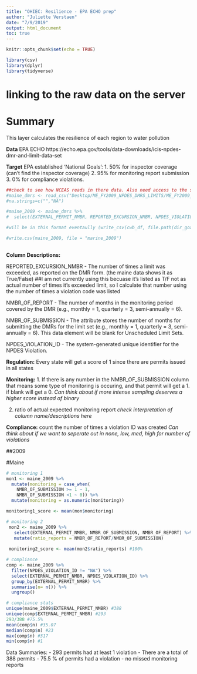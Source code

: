 ```yaml
---
title: "OHIEC: Resilience - EPA ECHO prep"
author: "Juliette Verstaen"
date: "7/9/2019"
output: html_document
toc: true
---
```


```r
knitr::opts_chunk$set(echo = TRUE)
```

```r
library(csv)
library(dplyr)
library(tidyverse)
```

# linking to the raw data on the server

# Summary

This layer calculates the resilience of each region to water pollution

**Data** EPA ECHO https://echo.epa.gov/tools/data-downloads/icis-npdes-dmr-and-limit-data-set

**Target** EPA established ‘National Goals’: 
1. 50% for inspector coverage (can't find the inspector coverage)
2. 95% for monitoring report submission
3. 0% for compliance violations.


```r

##check to see how NCEAS reads in there data. Also need access to the server :]
#maine_dmrs <- read_csv("Desktop/ME_FY2009_NPDES_DMRS_LIMITS/ME_FY2009_NPDES_DMRS.csv", na = " ")
#na.strings=c("","NA")

#maine_2009 <- maine_dmrs %>%
#  select(EXTERNAL_PERMIT_NMBR, REPORTED_EXCURSION_NMBR, NPDES_VIOLATION_ID, NMBR_OF_SUBMISSION, NMBR_OF_REPORT)

#will be in this format eventaully (write_csv(cwb_df, file.path(dir_goal, 'int/cwb_canada_raw.csv'))

#write.csv(maine_2009, file = "marine_2009")
  
```

**Column Descriptions:**

REPORTED_EXCURSION_NMBR - The number of times a limit was exceeded, as reported on the DMR form. (the maine data shows it as True/False) ##I am not currently using this becuase it's listed as T/F not as actual number of times it's exceeded limit, so I calculate that number using the number of times a violation code was listed

NMBR_OF_REPORT - The number of months in the monitoring period covered by the DMR (e.g., monthly = 1, quarterly = 3, semi-annually = 6).

NMBR_OF_SUBMISSION - The attribute stores the number of months for submitting the DMRs for the limit set (e.g., monthly = 1, quarterly = 3, semi-annually = 6). This data element will be blank for Unscheduled Limit Sets. 

NPDES_VIOLATION_ID - The system-generated unique identifier for the NPDES Violation.

**Regulation:** 
Every state will get a score of 1 since there are permits issued in all states

**Monitoring:**
1. If there is any number in the NMBR_OF_SUBMISSION column that means some type of monitoring is occuring, and that permit will get a 1. if blank will get a 0. 
*Can think about if more intense sampling deserves a higher score instead of binary*

2. ratio of actual:expected monitoring report
*check interpretation of column name/descriptions here*

**Compliance:**
count the number of times a violation ID was created
*Can think about if we want to seperate out in none, low, med, high for number of violations*

##2009

#Maine
```r

# monitoring 1
mon1 <- maine_2009 %>% 
  mutate(monitoring = case_when(
    NMBR_OF_SUBMISSION >= 1 ~ 1,
    NMBR_OF_SUBMISSION <1 ~ 0)) %>% 
  mutate(monitoring = as.numeric(monitoring))

monitoring1_score <- mean(mon$monitoring)

# monitoring 2
 mon2 <- maine_2009 %>% 
   select(EXTERNAL_PERMIT_NMBR, NMBR_OF_SUBMISSION, NMBR_OF_REPORT) %>% 
   mutate(ratio_reports = NMBR_OF_REPORT/NMBR_OF_SUBMISSION)
 
 monitoring2_score <- mean(mon2$ratio_reports) #100%

# compliance 
comp <- maine_2009 %>% 
  filter(NPDES_VIOLATION_ID != "NA") %>% 
  select(EXTERNAL_PERMIT_NMBR, NPDES_VIOLATION_ID) %>% 
  group_by(EXTERNAL_PERMIT_NMBR) %>% 
  summarise(n= n()) %>% 
  ungroup()

# compliance stats
unique(maine_2009$EXTERNAL_PERMIT_NMBR) #388
unique(comp$EXTERNAL_PERMIT_NMBR) #293
293/388 #75.5%
mean(comp$n) #35.07
median(comp$n) #23
max(comp$n) #317
min(comp$n) #1


```


Data Summaries:
- 293 permits had at least 1 violation
- There are a total of 388 permits
- 75.5 % of permits had a violation
- no missed monitoring reports




